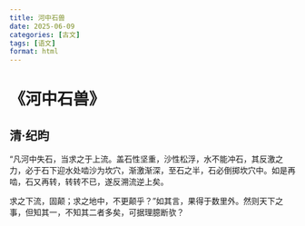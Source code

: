 ```yaml
---
title: 河中石兽
date: 2025-06-09
categories: [古文]
tags: [语文]
format: html
---
```

# 《河中石兽》
## 清·纪昀
“凡河中失石，当求之于上流。盖石性坚重，沙性松浮，水不能冲石，其反激之力，必于石下迎水处啮沙为坎穴，渐激渐深，至石之半，石必倒掷坎穴中。如是再啮，石又再转，转转不已，遂反溯流逆上矣。

求之下流，固颠；求之地中，不更颠乎？”如其言，果得于数里外。然则天下之事，但知其一，不知其二者多矣，可据理臆断欤？